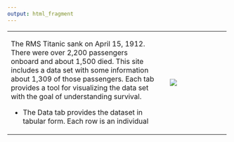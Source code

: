 ```yaml
---
output: html_fragment
---
```



+--------------------------------------------------------+-+----------------------+
| The RMS Titanic sank on April 15, 1912. There were over| | ![](img/Titanic.jpg) |
| 2,200 passengers onboard and about 1,500 died. This    | |                      |
| site includes a data set with some information about   | |                      |
| 1,309 of those passengers. Each tab provides a tool for| |                      |
| visualizing the data set with the goal of understanding| |                      |
| survival.                                              | |                      |
|                                                        | |                      |
|- The Data tab provides the dataset in tabular form.    | |                      |
|Each row is an individual                               | |                      |
+--------------------------------------------------------+-+----------------------+

